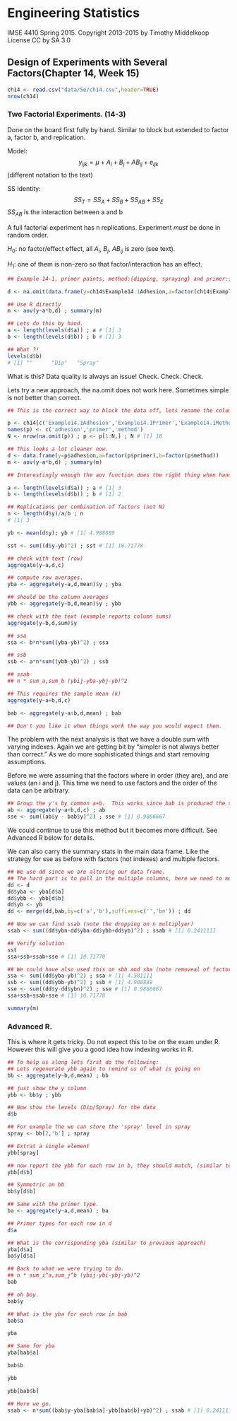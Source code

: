 # Engineering Statistics
IMSE 4410 Spring 2015. 
Copyright 2013-2015 by Timothy Middelkoop License CC by SA 3.0

## Design of Experiments with Several Factors(Chapter 14, Week 15)

```r
ch14 <- read.csv("data/5e/ch14.csv",header=TRUE)
nrow(ch14)
```

### Two Factorial Experiments. (14-3)

Done on the board first fully by hand.  Similar to block but extended to factor a, factor b, and replication.

Model: $$y_{ijk} = \mu + A_i + B_j + AB_{ij} + e_{ijk}$$ (different notation to the text)

SS Identity: $$SS_T=SS_A+SS_B+SS_{AB}+SS_E$$ $SS_{AB}$ is the interaction between a and b

A full factorial experiment has n replications.  Experiment *must* be done in random order.

$H_0$: no factor/effect effect, all $A_i$, $B_j$, $AB_{ij}$ is zero (see text).

$H_1$: one of them is non-zero so that factor/interaction has 
an effect.

```r
## Example 14-1, primer paints, method:{dipping, spraying} and primer:{1,2,3}

d <- na.omit(data.frame(y=ch14$Example14.1Adhesion,a=factor(ch14$Example14.1Primer),b=factor(ch14$Example14.1Method)))

## Use R directly
m <- aov(y~a*b,d) ; summary(m)

## Lets do this by hand.
a <- length(levels(d$a)) ; a # [1] 3
b <- length(levels(d$b)) ; b # [1] 3

## What ?!
levels(d$b)
# [1] ""      "Dip"   "Spray"
```

What is this?  Data quality is always an issue! Check. Check. Check.

Lets try a new approach, the na.omit does not work here. Sometimes simple is not better than correct.

```r
## This is the correct way to block the data off, lets rename the columns at the same time.

p <- ch14[c('Example14.1Adhesion','Example14.1Primer','Example14.1Method')]
names(p) <- c('adhesion','primer','method')
N <- nrow(na.omit(p)) ; p <- p[1:N,] ; N # [1] 18

## This looks a lot cleaner now.
d <- data.frame(y=p$adhesion,a=factor(p$primer),b=factor(p$method))
m <- aov(y~a*b,d) ; summary(m)

## Interestingly enough the aov function does the right thing when handling the factor earlier.

a <- length(levels(d$a)) ; a # [1] 3
b <- length(levels(d$b)) ; b # [1] 2

## Replications per combination of factors (not N)
n <- length(d$y)/a/b ; n 
# [1] 3

yb <- mean(d$y); yb # [1] 4.988889

sst <- sum((d$y-yb)^2) ; sst # [1] 10.71778

## check with text (row)
aggregate(y~a,d,c)

## compute row averages.
yba <- aggregate(y~a,d,mean)$y ; yba

## should be the column averages
ybb <- aggregate(y~b,d,mean)$y ; ybb

## check with the text (example reports column sums)
aggregate(y~b,d,sum)$y

## ssa
ssa <- b*n*sum((yba-yb)^2) ; ssa

## ssb
ssb <- a*n*sum((ybb-yb)^2) ; ssb

## ssab  
## n * sum_a,sum_b (ybij-yba-ybj-yb)^2

## This requires the sample mean (k)
aggregate(y~a+b,d,c)

bab <- aggregate(y~a+b,d,mean) ; bab

## Don't you like it when things work the way you would expect them.
```

The problem with the next analysis is that we have a double sum with varying indexes. Again we are getting bit by "simpler is not always better than correct."  As we do more sophisticated things and start removing assumptions.

Before we were assuming that the factors where in order (they are), and are values (an i and j).  This time we need to use factors and the order of the data can be arbitrary.

```r
## Group the y's by common a+b.  This works since bab is produced the same
ab <- aggregate(y~a+b,d,c) ; ab
sse <- sum((ab$y - bab$y)^2) ; sse # [1] 0.9866667
```

We could continue to use this method but it becomes more difficult. See Advanced R below for details.

We can also carry the summary stats in the main data frame.
Like the strategy for sse as before with factors (not indexes) and multiple factors.

```r
## We use dd since we are altering our data frame.
## The hard part is to pull in the multiple columns, here we need to merge the data
dd <- d
dd$yba <- yba[d$a]
dd$ybb <- ybb[d$b]
dd$yb <- yb
dd <- merge(dd,bab,by=c('a','b'),suffixes=c('','bn')) ; dd

## Now we can find ssab (note the dropping on n multiplyer)
ssab <- sum((dd$ybn-dd$yba-dd$ybb+dd$yb)^2) ; ssab # [1] 0.2411111

## Verify solution
sst
ssa+ssb+ssab+sse # [1] 10.71778

## We could have also used this on sbb and sba (note removeal of factor before)
ssa <- sum((dd$yba-yb)^2) ; ssa # [1] 4.581111
ssb <- sum((dd$ybb-yb)^2) ; ssb # [1] 4.908889
sse <- sum((dd$y-dd$ybn)^2) ; sse # [1] 0.9866667
ssa+ssb+ssab+sse # [1] 10.71778

summary(m)
```

### Advanced R.
This is where it gets tricky.  Do not expect this to be on the exam under R. However this will give you a good idea how indexing works in R.

```r
## To help us along lets first do the following:
## Lets regenerate ybb again to remind us of what is going on
bb <- aggregate(y~b,d,mean) ; bb

## just show the y column
ybb <- bb$y ; ybb

## Now show the levels (Dip/Spray) for the data
d$b

## For example the we can store the 'spray' level in spray
spray <- bb[2,'b'] ; spray

## Extrat a single element
ybb[spray]

## now report the ybb for each row in b, they should match, (similar to previous method)
ybb[d$b]

## Symmetric on bb
bb$y[d$b]

## Same with the primer type.
ba <- aggregate(y~a,d,mean) ; ba

## Primer types for each row in d
d$a

## What is the corrisponding yba (similar to previous approach)
yba[d$a]
ba$y[d$a]

## Back to what we were trying to do.
## n * sum_i^a,sum_j^b (ybij-ybi-ybj-yb)^2
bab

## oh boy.
bab$y

## What is the yba for each row in bab
bab$a

yba

## Same for yba
yba[bab$a]

bab$b

ybb

ybb[bab$b]

## Here we go.
ssab <- n*sum((bab$y-yba[bab$a]-ybb[bab$b]+yb)^2) ; ssab # [1] 0.2411111
```